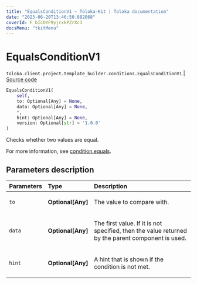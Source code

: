```yaml
---
title: "EqualsConditionV1 — Toloka-Kit | Toloka documentation"
date: "2023-06-20T13:46:50.882068"
coverId: F_bIcOYF9yjrxkPZrXc3
docsMenu: "tkitMenu"
---
```


# EqualsConditionV1

`toloka.client.project.template_builder.conditions.EqualsConditionV1` | [Source code](https://github.com/Toloka/toloka-kit/blob/v1.2.0/src/client/project/template_builder/conditions.py#L128)

```python
EqualsConditionV1(
    self,
    to: Optional[Any] = None,
    data: Optional[Any] = None,
    *,
    hint: Optional[Any] = None,
    version: Optional[str] = '1.0.0'
)
```

Checks whether two values are equal.

For more information, see [condition.equals](/docs/template-builder/reference/condition.equals).

## Parameters description

| Parameters | Type | Description |
| :----------| :----| :-----------|
`to`|**Optional\[Any\]**|<p>The value to compare with.</p>
`data`|**Optional\[Any\]**|<p>The first value. If it is not specified, then the value returned by the parent component is used.</p>
`hint`|**Optional\[Any\]**|<p>A hint that is shown if the condition is not met.</p>